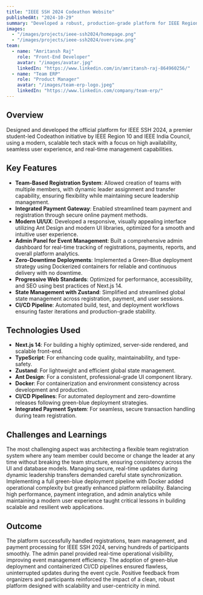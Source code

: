 ```yaml
---
title: "IEEE SSH 2024 Codeathon Website"
publishedAt: "2024-10-29"
summary: "Developed a robust, production-grade platform for IEEE Region 10 and IEEE India Council’s flagship student-led Codeathon, utilizing cutting-edge web technologies and CI/CD best practices."
images:
  - "/images/projects/ieee-ssh2024/homepage.png"
  - "/images/projects/ieee-ssh2024/overview.png"
team:
  - name: "Amritansh Raj"
    role: "Front-End Developer"
    avatar: "/images/avatar.jpg"
    linkedIn: "https://www.linkedin.com/in/amritansh-raj-864960256/"
  - name: "Team ERP"
    role: "Product Manager"
    avatar: "/images/team-erp-logo.jpeg"
    linkedIn: "https://www.linkedin.com/company/team-erp/"
---
```


## Overview

Designed and developed the official platform for IEEE SSH 2024, a premier student-led Codeathon initiative by IEEE Region 10 and IEEE India Council, using a modern, scalable tech stack with a focus on high availability, seamless user experience, and real-time management capabilities.

## Key Features

- **Team-Based Registration System**: Allowed creation of teams with multiple members, with dynamic leader assignment and transfer capability, ensuring flexibility while maintaining secure leadership management.
- **Integrated Payment Gateway**: Enabled streamlined team payment and registration through secure online payment methods.
- **Modern UI/UX**: Developed a responsive, visually appealing interface utilizing Ant Design and modern UI libraries, optimized for a smooth and intuitive user experience.
- **Admin Panel for Event Management**: Built a comprehensive admin dashboard for real-time tracking of registrations, payments, reports, and overall platform analytics.
- **Zero-Downtime Deployments**: Implemented a Green-Blue deployment strategy using Dockerized containers for reliable and continuous delivery with no downtime.
- **Progressive Web Standards**: Optimized for performance, accessibility, and SEO using best practices of Next.js 14.
- **State Management with Zustand**: Simplified and streamlined global state management across registration, payment, and user sessions.
- **CI/CD Pipeline**: Automated build, test, and deployment workflows ensuring faster iterations and production-grade stability.

## Technologies Used

- **Next.js 14**: For building a highly optimized, server-side rendered, and scalable front-end.
- **TypeScript**: For enhancing code quality, maintainability, and type-safety.
- **Zustand**: For lightweight and efficient global state management.
- **Ant Design**: For a consistent, professional-grade UI component library.
- **Docker**: For containerization and environment consistency across development and production.
- **CI/CD Pipelines**: For automated deployment and zero-downtime releases following green-blue deployment strategies.
- **Integrated Payment System**: For seamless, secure transaction handling during team registration.

## Challenges and Learnings

The most challenging aspect was architecting a flexible team registration system where any team member could become or change the leader at any time without breaking the team structure, ensuring consistency across the UI and database models. Managing secure, real-time updates during dynamic leadership transfers demanded careful state synchronization. Implementing a full green-blue deployment pipeline with Docker added operational complexity but greatly enhanced platform reliability. Balancing high performance, payment integration, and admin analytics while maintaining a modern user experience taught critical lessons in building scalable and resilient web applications.

## Outcome

The platform successfully handled registrations, team management, and payment processing for IEEE SSH 2024, serving hundreds of participants smoothly. The admin panel provided real-time operational visibility, improving event management efficiency. The adoption of green-blue deployment and containerized CI/CD pipelines ensured flawless, uninterrupted updates during the event cycle. Positive feedback from organizers and participants reinforced the impact of a clean, robust platform designed with scalability and user-centricity in mind.

